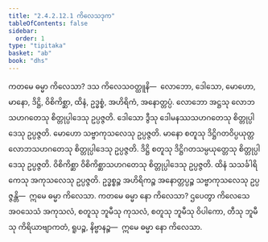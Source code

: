 ```yaml
---
title: "2.4.2.12.1 ကိလေသဒုက"
tableOfContents: false
sidebar:
  order: 1
type: "tipitaka"
basket: "ab"
book: "dhs"
---
```



<DynamicBreadcrumb />

<Division number="1565" book="dhs" e="ch" v="29" p="291">

<Paragraph number="2276" book="dhs">
ကတမေ ဓမ္မာ ကိလေသာ? ဒသ ကိလေသဝတ္ထူနိ—  လောဘော, ဒေါသော, မောဟော, မာနော, ဒိဋ္ဌိ, ဝိစိကိစ္ဆာ, ထိနံ, ဥဒ္ဓစ္စံ, အဟိရိကံ, အနောတ္တပ္ပံ. လောဘော အဋ္ဌသု လောဘသဟဂတေသု စိတ္တုပ္ပါဒေသု ဥပ္ပဇ္ဇတိ. ဒေါသော ဒွီသု ဒေါမနဿသဟဂတေသု စိတ္တုပ္ပါဒေသု ဥပ္ပဇ္ဇတိ. မောဟော သဗ္ဗာကုသလေသု ဥပ္ပဇ္ဇတိ. မာနော စတူသု ဒိဋ္ဌိဂတဝိပ္ပယုတ္တလောဘသဟဂတေသု စိတ္တုပ္ပါဒေသု ဥပ္ပဇ္ဇတိ. ဒိဋ္ဌိ စတူသု ဒိဋ္ဌိဂတသမ္ပယုတ္တေသု စိတ္တုပ္ပါဒေသု ဥပ္ပဇ္ဇတိ. ဝိစိကိစ္ဆာ ဝိစိကိစ္ဆာသဟဂတေသု စိတ္တုပ္ပါဒေသု ဥပ္ပဇ္ဇတိ. ထိနံ သသင်္ခါရိကေသု အကုသလေသု ဥပ္ပဇ္ဇတိ. ဥဒ္ဓစ္စဉ္စ အဟိရိကဉ္စ အနောတ္တပ္ပဉ္စ သဗ္ဗာကုသလေသု ဥပ္ပဇ္ဇန္တိ—  ဣမေ ဓမ္မာ ကိလေသာ.
</Paragraph>

</Division>
<Division number="1566" book="dhs" e="ch" v="29" p="291">

<Paragraph number="2277" book="dhs">
ကတမေ ဓမ္မာ နော ကိလေသာ? ဌပေတွာ ကိလေသေ အဝသေသံ အကုသလံ, စတူသု ဘူမီသု ကုသလံ, စတူသု ဘူမီသု ဝိပါကော, တီသု ဘူမီသု ကိရိယာဗျာကတံ, ရူပဉ္စ, နိဗ္ဗာနဉ္စ—  ဣမေ ဓမ္မာ နော ကိလေသာ.
</Paragraph>
</Division>
